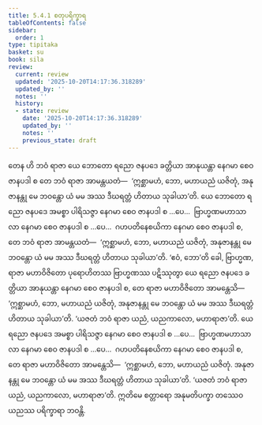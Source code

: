 ```yaml
---
title: 5.4.1 စတုပရိက္ခာရ
tableOfContents: false
sidebar:
  order: 1
type: tipitaka
basket: su
book: sila
review:
  current: review
  updated: '2025-10-20T14:17:36.318289'
  updated_by: ''
  notes: ''
  history:
  - state: review
    date: '2025-10-20T14:17:36.318289'
    updated_by: ''
    notes: ''
    previous_state: draft
---
```



<DynamicBreadcrumb />


<ReviewStatus review={frontmatter.review} showDetails={true} />

<HypothesisAnnotation frontmatter={frontmatter} />

<Division number="339" book="sila" e="ch" v="6" p="129">

<Paragraph number="550" book="sila">
တေန ဟိ ဘဝံ ရာဇာ ယေ ဘောတော ရညော ဇနပဒေ ခတ္တိယာ အာနုယန္တာ နေဂမာ စေဝ ဇာနပဒါ စ တေ ဘဝံ ရာဇာ အာမန္တယတံ—  ‘ဣစ္ဆာမဟံ, ဘော, မဟာယညံ ယဇိတုံ, အနုဇာနန္တု မေ ဘဝန္တော ယံ မမ အဿ ဒီဃရတ္တံ ဟိတာယ သုခါယာ’တိ. ယေ ဘောတော ရညော ဇနပဒေ အမစ္စာ ပါရိသဇ္ဇာ နေဂမာ စေဝ ဇာနပဒါ စ …ပေ…  ဗြာဟ္မဏမဟာသာလာ နေဂမာ စေဝ ဇာနပဒါ စ …ပေ…  ဂဟပတိနေစယိကာ နေဂမာ စေဝ ဇာနပဒါ စ, တေ ဘဝံ ရာဇာ အာမန္တယတံ—  ‘ဣစ္ဆာမဟံ, ဘော, မဟာယညံ ယဇိတုံ, အနုဇာနန္တု မေ ဘဝန္တော ယံ မမ အဿ ဒီဃရတ္တံ ဟိတာယ သုခါယာ’တိ. ‘ဧဝံ, ဘော’တိ ခေါ, ဗြာဟ္မဏ, ရာဇာ မဟာဝိဇိတော ပုရောဟိတဿ ဗြာဟ္မဏဿ ပဋိဿုတွာ ယေ ရညော ဇနပဒေ ခတ္တိယာ အာနုယန္တာ နေဂမာ စေဝ ဇာနပဒါ စ, တေ ရာဇာ မဟာဝိဇိတော အာမန္တေသိ—  ‘ဣစ္ဆာမဟံ, ဘော, မဟာယညံ ယဇိတုံ, အနုဇာနန္တု မေ ဘဝန္တော ယံ မမ အဿ ဒီဃရတ္တံ ဟိတာယ သုခါယာ’တိ. ‘ယဇတံ ဘဝံ ရာဇာ ယညံ, ယညကာလော, မဟာရာဇာ’တိ. ယေ ရညော ဇနပဒေ အမစ္စာ ပါရိသဇ္ဇာ နေဂမာ စေဝ ဇာနပဒါ စ …ပေ…  ဗြာဟ္မဏမဟာသာလာ နေဂမာ စေဝ ဇာနပဒါ စ …ပေ…  ဂဟပတိနေစယိကာ နေဂမာ စေဝ ဇာနပဒါ စ, တေ ရာဇာ မဟာဝိဇိတော အာမန္တေသိ—  ‘ဣစ္ဆာမဟံ, ဘော, မဟာယညံ ယဇိတုံ. အနုဇာနန္တု မေ ဘဝန္တော ယံ မမ အဿ ဒီဃရတ္တံ ဟိတာယ သုခါယာ’တိ. ‘ယဇတံ ဘဝံ ရာဇာ ယညံ, ယညကာလော, မဟာရာဇာ’တိ. ဣတိမေ စတ္တာရော အနုမတိပက္ခာ တဿေဝ ယညဿ ပရိက္ခာရာ ဘဝန္တိ.
</Paragraph>
</Division>